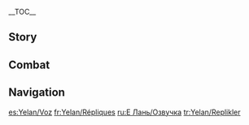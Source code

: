 {{CharacterTabs}}
{{LanguageTabs}}
__TOC__

==Story==
{{VO/Story
|character           = Yelan
|name                = Yelan

<!-- Hello -->
|vo_01_01_title      = Hello
|vo_01_01_file       = VO_{language}{character} Hello.ogg
|vo_01_01_tx         = Hello, Traveler. Call me Yelan. I think you may need my help, and I just so happen to be interested in some information you have. In other words — you scratch my back, I'll scratch yours.

<!-- Chats -->
|vo_02_01_title      = Chat: Tip-Off
|vo_02_01_file       = VO_{language}{character} Chat - Tip-Off.ogg
|vo_02_01_tx         = I got a new letter from an informant. Looks like the situation has changed again.

|vo_02_02_title      = Chat: Truancy
|vo_02_02_file       = VO_{language}{character} Chat - Truancy.ogg
|vo_02_02_tx         = Good roll... Alright, maybe I'll take one more day off, and knock out the rest of the work once I'm feeling up to it.

|vo_02_03_title      = Chat: Identity
|vo_02_03_file       = VO_{language}{character} Chat - Identity.ogg
|vo_02_03_tx         = Navigating the world is a whole lot easier with a few different identities to choose from. Need me to come up with some for you?

<!-- Weather -->
|vo_03_01_title      = When It Rains
|vo_03_01_file       = VO_{language}{character} When It Rains.ogg
|vo_03_01_tx         = It's raining again? Oh, this isn't good... If the rain washes away the traces, it's gonna set us back a long way...

|vo_03_02_title      = When Thunder Strikes
|vo_03_02_file       = VO_{language}{character} When Thunder Strikes.ogg
|vo_03_02_tx         = Only innocent children and timid adults are scared of thunder. But you're not either of those... are you?

|vo_03_03_title      = When It Snows
|vo_03_03_file       = VO_{language}{character} When It Snows.ogg
|vo_03_03_tx         = It's getting a little cold... Time to bundle up.

|vo_03_04_title      = When the Sun Is Out
|vo_03_04_file       = VO_{language}{character} When the Sun Is Out.ogg
|vo_03_04_tx         = This blinding sunlight is such a pain... No way I can get a nap in this weather.

|vo_03_05_title      = When the Wind Is Blowing
|vo_03_05_file       = VO_{language}{character} When the Wind Is Blowing.ogg
|vo_03_05_tx         = There's a restlessness in the wind... Hmm...

<!-- Greetings -->
|vo_04_01_title      = Good Morning
|vo_04_01_file       = VO_{language}{character} Good Morning.ogg
|vo_04_01_tx         = Mmm~ So early... I usually get up at noon if I don't have any urgent work.

|vo_04_02_title      = Good Afternoon
|vo_04_02_file       = VO_{language}{character} Good Afternoon.ogg
|vo_04_02_tx         = Ah, I'm getting sleepy. Think I'll take a nap... Don't wake me. I'll wake up naturally when it's time to work.

|vo_04_03_title      = Good Evening
|vo_04_03_file       = VO_{language}{character} Good Evening.ogg
|vo_04_03_tx         = Good evening. Have you had dinner? What did you have, how was it? Oh... Just making conversation. Don't think anything of it.

|vo_04_04_title      = Good Night
|vo_04_04_file       = VO_{language}{character} Good Night.ogg
|vo_04_04_tx         = Come on now, drink your milk and go to sleep. What? You're not a kid? Hehe... Alright, well, I'll just leave it right here, it's yours if you want it. I usually fall asleep well after midnight. Full disclosure &mdash; if you're a sleep talker, I can't promise I won't take notes, kay?

<!-- About -->
|vo_05_01_title      = About {character}: Duties
|vo_05_01_file       = VO_{language}{character} About {character} - Duties.ogg
|vo_05_01_tx         = The [[Qixing]] know Liyue like the back of their hands. But there's certain information out there that can only be obtained using more specialized methods. That's my area of expertise, so I generally take care of all those assignments myself.

|vo_05_02_title      = About {character}: Rumors
|vo_05_02_friendship = 4
|vo_05_02_file       = VO_{language}{character} About {character} - Rumors.ogg
|vo_05_02_tx         = Some say the boss of [[Yanshang Teahouse]] is a young entrepreneur who got rich overnight; some say there's a sickly and frail senior employee of the Ministry of Civil Affairs living as a hermit outside the city; others say you should stay away from restricted areas, or you'll get haunted by a blue ghost... Obviously, most civilians have never heard the name Yelan before. So you can safely laugh off all these rumors.

<!-- About Us -->
|vo_06_01_title      = About Us: Relationship
|vo_06_01_file       = VO_{language}{character} About Us - Relationship.ogg
|vo_06_01_tx         = Huh? What's that look on your face for? You don't have to be on guard around me. I never scheme against people who have my stamp of approval.

|vo_06_02_title      = About Us: Deception
|vo_06_02_friendship = 6
|vo_06_02_file       = VO_{language}{character} About Us - Deception.ogg
|vo_06_02_tx         = Don't be too ready to believe people when they cross their heart and hope to die. Sweet talkers only say what you want to hear. And think twice before meeting someone else's gaze &mdash; your eyes speak volumes about what you're thinking. When it comes down to it, we're friends, and if somebody ever conned you, I'd feel like I'd been cheated, too.

<!-- Miscellany I -->
|vo_07_01_title      = About the [[Vision]]
|vo_07_01_friendship = 4
|vo_07_01_file       = VO_{language}{character} About the Vision.ogg
|vo_07_01_tx         = Wherever there's important information to be found, the stakes involved in extracting it are often fatal. It doesn't matter how big or reliable the team under you may be, you can never completely rule out the risk. The bottom line is, have enough force at your fingertips to control the situation. I got lucky &mdash; I got my Vision just a few days after realizing that. Otherwise... you'd probably be talking to a very disheveled-looking ghost right now.

|vo_07_02_title      = Anything to Share: Blocking Out Noise
|vo_07_02_file       = VO_{language}{character} Anything to Share - Blocking Out Noise.ogg
|vo_07_02_tx         = If you grind [[Loach Pearl]]s down to size, they make excellent earplugs. They're very sound-proof &mdash; you can sleep away blissfully even when there's someone screaming right in your ear... Of course, I hope for your sake that you don't ever need them for that kind of reason.

|vo_07_03_title      = Anything to Share: Fascinating Bracelet
|vo_07_03_file       = VO_{language}{character} Anything to Share - Fascinating Bracelet.ogg
|vo_07_03_tx         = The bracelet on my right hand? I suppose there's no harm in telling you... It contains a kind of magic used by our clan, and it can send simple messages. The meaning of those messages is buried in the blue light, and only I can decipher them.

|vo_07_04_title      = Anything to Share: Pursuing the Target
|vo_07_04_file       = VO_{language}{character} Anything to Share - Pursuing the Target.ogg
|vo_07_04_tx         = When I'm tracking a target, I like to put psychological pressure on them. In the process of trying to shake me off, they will start to panic, bring in reinforcements, alter their plan... they keep going like this until eventually, they've exposed everything I need to know. Heh...

|vo_07_05_title      = Interesting Things
|vo_07_05_file       = VO_{language}{character} Interesting Things.ogg
|vo_07_05_tx         = Do you know much about [[Weasel Thieves]]? They're not especially intelligent creatures, but once you tame them, they can be trained to steal things and even pick locks. Pretty clear-cut case, isn't it &mdash; if even animals can be used as pawns with the right methods, the same has to be all the more true of people, who are constantly plotting and scheming against one another to begin with.

<!-- About teammate -->
|vo_08_01_title      = About [[Ningguang]]: Relationship
|vo_08_01_friendship = 4
|vo_08_01_file       = VO_{language}{character} About Ningguang - Relationship.ogg
|vo_08_01_tx         = I got to know Ningguang a long time ago, before she was a Qixing, and we worked together for a while. Maybe I'm partly to thank for the fact that she became a Qixing so quickly. Hehe, who can say? Anyway, she was the one who recommended this job to me. It was a good choice, I'm very well-suited to it.
|vo_08_01_mention    = Ningguang

|vo_08_02_title      = About Ningguang: Expectations
|vo_08_02_friendship = 4
|vo_08_02_file       = VO_{language}{character} About Ningguang - Expectations.ogg
|vo_08_02_tx         = Ningguang is good to work with. But I have to be mindful of our identities when I'm out in public. When I meet a Qixing as an employee of the Ministry of Civil Affairs, they're "Sir" or "Lady" to me.
|vo_08_02_mention    = Ningguang

|vo_08_03_title      = About [[Ganyu]]
|vo_08_03_friendship = 4
|vo_08_03_file       = VO_{language}{character} About Ganyu.ogg
|vo_08_03_tx         = Ah, the secretary... I could never work non-stop like she does, certainly not at that level of efficiency. I guess being half-adeptus must have its perks. Imagine not needing sleep to regain your energy levels...
|vo_08_03_mention    = Ganyu

|vo_08_04_title      = About [[Keqing]]
|vo_08_04_friendship = 4
|vo_08_04_file       = VO_{language}{character} About Keqing.ogg
|vo_08_04_tx         = I don't really like people who cram their schedules full, because it doesn't leave any room for negotiation. If something happens that they didn't anticipate, it throws their plans into oblivion, impacting not just themselves but their coworkers, too. But the Yuheng is different. She works in a very methodical way. I always enjoy working with her.
|vo_08_04_mention    = Keqing

|vo_08_05_title      = About [[Yanfei]]
|vo_08_05_friendship = 4
|vo_08_05_file       = VO_{language}{character} About Yanfei.ogg
|vo_08_05_tx         = I like Yanfei a lot. And I'm not talking about our friendship &mdash; as a high-profile legal consultant, important intel in Liyue Harbor is constantly flowing in her direction. Whenever I help her out, I always get some invaluable leads in return. I gotta say though, sometimes I think she respects me a little too much.
|vo_08_05_mention    = Yanfei

|vo_08_06_title      = About [[Xiao]]
|vo_08_06_friendship = 4
|vo_08_06_file       = VO_{language}{character} About Xiao.ogg
|vo_08_06_tx         = The elders in my clan once said that we must always show the utmost respect to the Vigilant Yaksha. Apparently, the only time that our ancestor would gain some temporary relief from his insanity was when passing by the Wangshu Inn. It must have been the comforting effect of his presence that wards off evil spirits. That said, if I ever have the honor of fighting side by side with the Conqueror of Demons, I will focus only on the mission. I cannot let myself be distracted by concerns about his status.
|vo_08_06_mention    = Xiao

|vo_08_07_title      = About [[Xiangling]]
|vo_08_07_friendship = 4
|vo_08_07_file       = VO_{language}{character} About Xiangling.ogg
|vo_08_07_tx         = Ah, Xiangling, the lovely little chef. Her ingredients are always top quality, easily as good as [[Liuli Pavilion]] and [[Xinyue Kiosk]]. Sometimes I go to her for dried Jueyun Chilis... She doesn't seem to understand why I eat them in the way that I do, and I don't feel like trying to explain it to her, either. It's just a family tradition.
|vo_08_07_mention    = Xiangling

|vo_08_08_title      = About [[Xingqiu]]
|vo_08_08_friendship = 4
|vo_08_08_file       = VO_{language}{character} About Xingqiu.ogg
|vo_08_08_tx         = Of course I remember him &mdash; the young master of the [[Feiyun Commerce Guild]]. I have dealings with his family all the time. Who knows... maybe one day, he'll be outsmarting everyone around him, too.
|vo_08_08_mention    = Xingqiu

|vo_08_09_title      = About [[Tartaglia]]
|vo_08_09_friendship = 4
|vo_08_09_file       = VO_{language}{character} About Tartaglia.ogg
|vo_08_09_tx         = The Fatui harbinger? He helped me out once &mdash; unwittingly. I was planning a deep-reaching investigation into the former owner of the Yanshang Teahouse, but our harbinger friend got to him first. He showed up demanding payment of his debt, and also exposed his accounting fraud, which got him thrown in jail. That made it very easy for me to take over Yanshang Teahouse myself, and it's proven to be a very useful base.
|vo_08_09_mention    = Tartaglia

<!-- More About -->
|vo_09_01_title      = More About {character}: I
|vo_09_01_file       = VO_{language}{character} More About {character} - 01.ogg
|vo_09_01_tx         = The reason I'm willing to bet on you is because of your special status. I think it'll bring me a lot of leads that can get me closer to the truth... Heh, so, got any news for me today?

|vo_09_02_title      = More About {character}: II
|vo_09_02_friendship = 3
|vo_09_02_file       = VO_{language}{character} More About {character} - 02.ogg
|vo_09_02_tx         = Exchanging information has to be a two-way thing, so I guess I can tell you something about my past. Thanks to my family's connections, I learned some useful skills from the Millelith scouts very early on. Although there are things working against you every step of the way when you're gathering intelligence, as long as I keep myself alive, I'll always emerge as the winner in the end...

|vo_09_03_title      = More About {character}: III
|vo_09_03_friendship = 4
|vo_09_03_file       = VO_{language}{character} More About {character} - 03.ogg
|vo_09_03_tx         = Clues are links in a chain. You have to trace them all the way back to where everything began before there can be a resolution. To that end, I need to keep my eyes and ears on every part of society, and often, that means having to be more than one person. People sometimes describe me as "one person, many faces" and so on... I take it as a compliment.

|vo_09_04_title      = More About {character}: IV
|vo_09_04_friendship = 5
|vo_09_04_file       = VO_{language}{character} More About {character} - 04.ogg
|vo_09_04_tx         = Someone once warned me to be careful about digging up certain things from the past. Dig too deep and you might find yourself standing in your own grave, they say... Well, I'm not about to stop, least of all because of anything anyone else has to say. Sure, I can't change the facts, but if it's a choice between the cold, hard truth and blissful unawareness, I'll take the former. What about you? Which would you choose?

|vo_09_05_title      = More About {character}: V
|vo_09_05_friendship = 6
|vo_09_05_file       = VO_{language}{character} More About {character} - 05.ogg
|vo_09_05_tx         = Tell me something. If I'm gonna stay around, what kind of person do you want me to be to you? Someone you work with? A competitor, who challenges you to sharpen your game? Just another name on your long list of acquaintances, or... somebody more important than that? Depending on what you're hoping for, I can either play that part or become that person.

<!-- Miscellany II -->
|vo_10_01_title      = {character}'s Hobbies
|vo_10_01_file       = VO_{language}{character} Hobbies.ogg
|vo_10_01_tx         = In my free time, I live life completely at random. It's quite simple: I make a list of things to do, then I roll the dice to decide which one I'm going to do next. It's a surprisingly fun game, and it's really broadened my mind... in that sense, it's been quite helpful where my job is concerned.

|vo_10_02_title      = {character}'s Troubles
|vo_10_02_file       = VO_{language}{character} Troubles.ogg
|vo_10_02_tx         = My physical fitness isn't actually that great compared with some trained martial artists. It's a hereditary thing that runs in my family. So before getting into really important work, I adjust my schedule to make sure I get enough rest, wait till I have built up enough energy, then strive to finish everything that needs doing in one go. Outside of work, I try my best to live life at a calm and carefree pace. So I'll always decline to take on any strenuous physical labor.

|vo_10_03_title      = Favorite Food
|vo_10_03_file       = VO_{language}{character} Favorite Food.ogg
|vo_10_03_tx         = I like to grind dried [[Jueyun Chili]]s and [[Violetgrass]] stamens into powder, mix them in with some Yunlai White Tea leaves, and then brew a strong pot of tea. It has the most powerful fragrance that makes you instantly fall in love with it. I prefer drinks like this with a long-lasting aftertaste to things like coffee and spirits.

|vo_10_04_title      = Least Favorite Food
|vo_10_04_file       = VO_{language}{character} Least Favorite Food.ogg
|vo_10_04_tx         = You have to be very careful with sweets. That powerful sense of satisfaction... it weakens your willpower and makes you relaxed. It only takes a few bites to get addicted, and with long-term consumption, you'll slowly but surely lose your edge.

<!-- Receiving a Gift -->
|vo_11_01_title      = Receiving a Gift: I
|vo_11_01_file       = VO Yelan Receiving a Gift - 01.ogg
|vo_11_01_tx         =  Hm, not bad. Almost good enough to bribe me with.

|vo_11_02_title      = Receiving a Gift: II
|vo_11_02_file       = VO Yelan Receiving a Gift - 02.ogg
|vo_11_02_tx         = Once you get accustomed to spicy food, everything else tastes bland. That's just the way it is.

|vo_11_03_title      = Receiving a Gift: III
|vo_11_03_file       = VO Yelan Receiving a Gift - 03.ogg
|vo_11_03_tx         = Shall we roll some dice? Whoever gets the lowest number... gets to eat it.

<!-- Birthday -->
|vo_12_01_title      = Birthday
|vo_12_01_file       = VO_{language}{character} Birthday.ogg
|vo_12_01_tx         = If I was to tell you that maybe you shouldn't celebrate too hard today, because you'll let your guard down, and someone out there might just be waiting for that moment to make their move on you... it probably wouldn't go down very well. So, relax and take it easy today. Oh, and you should stop by the Yanshang Teahouse &mdash; I whipped up some treats especially for you. Not sweet ones, of course. Just the tiniest little hint of chili.

<!-- Feelings About Ascension -->
|vo_13_01_title      = Feelings About Ascension: Intro
|vo_13_01_ascension  = 1
|vo_13_01_file       = VO_{language}{character} Feelings About Ascension -  01.ogg
|vo_13_01_tx         = In my line of work, combat skills are essential.

|vo_13_02_title      = Feelings About Ascension: Building Up
|vo_13_02_ascension  = 2
|vo_13_02_file       = VO_{language}{character} Feelings About Ascension -  02.ogg
|vo_13_02_tx         = Sometimes, you have to strike hard and fast at just the right moment to expose the lies while avoiding any unwanted interference.

|vo_13_03_title      = Feelings About Ascension: Climax
|vo_13_03_ascension  = 4
|vo_13_03_file       = VO_{language}{character} Feelings About Ascension -  03.ogg
|vo_13_03_tx         = Finding the truth might sound simple, but it takes perseverance to stick to the trail of clues and it takes strength to follow them deep into dangerous territory.

|vo_13_04_title      = Feelings About Ascension: Conclusion
|vo_13_04_ascension  = 6
|vo_13_04_file       = VO_{language}{character} Feelings About Ascension -  04.ogg
|vo_13_04_tx         = I have long regarded you as my most important informant. Naturally, I need to be fully prepared to face whatever risks come with the final answer when you bring it to me. Come on, let's go get it!
}}

==Combat==
{{Combat VO
|character           = Yelan

<!-- Elemental Skill -->
|skill_1_tx          = Busted.
|skill_2_tx          = Gotcha.
|skill_3_tx          = Quietly now.

<!-- Elemental Burst -->
|burst_1_tx          = Game's up, fun's over!
|burst_2_tx          = Here comes the catch.
|burst_3_tx          = Things are about to get dicey.

<!-- Sprint Start -->
|sprint-s_1_tx       = Take it easy.
|sprint-s_2_file     =  Sprint Start 02,Sprint Start 03

|glider_1_file       = Deploying Wind Glider 01,Deploying Wind Glider 02,Deploying Wind Glider 03

|chest_1_tx          = Easy money.
|chest_2_tx          = Treasure... one way to draw your target out of hiding.
|chest_3_tx          = A chest full of valuables... and a trove of potential clues.

|low-hp_1_tx         = What a drag...
|low-hp_2_tx         = Winging it wasn't the best idea...
|low-hp_3_tx         = I didn't factor this in...

<!-- Ally at Low HP -->
|ally-low-hp_1_tx    = Get back, I'll finish this job.
|ally-low-hp_2_tx    = You're running cold, allow me.

|fallen_1_tx         = What are... the odds?
|fallen_2_tx         = How was l... so wrong...
|fallen_3_tx         = But the truth... is still unknown...

|hit-l_1_file        = Light Hit Taken 02
|hit-l_1_tx          = Gutsy.
|hit-l_2_file        = Light Hit Taken 01,Light Hit Taken 03,Light Hit Taken 04,Light Hit Taken 05,Light Hit Taken 06

|hit-h_1_tx          = No...
|hit-h_2_file        = Heavy Hit Taken 02,Heavy Hit Taken 03,Heavy Hit Taken 04,Heavy Hit Taken 05,Heavy Hit Taken 06

|join_1_tx           = Who's our target this time?
|join_2_tx           = It's time to pull the trigger.
|join_3_tx           = Let's go get ourselves some answers.

|atk-l_1_file        = Light Attack 01,Light Attack 02,Light Attack 03,Light Attack 04,Light Attack 05,Light Attack 06,Light Attack 07

|atk-m_1_file        = Mid Attack 01,Mid Attack 02,Mid Attack 03

|atk-h_1_file        = Heavy Attack 01,Heavy Attack 02,Heavy Attack 03

|climb_1_file        = Climbing 01,Climbing 02,Climbing 03,Climbing 04,Climbing 05

|climb-b_1_file      = Climbing Breath 01,Climbing Breath 02,Climbing Breath 03

|jump_1_file         = Jumping 01,Jumping 02,Jumping 03,Jumping 04,Jumping 05
}}

==Navigation==
{{Character Navbox|type=playable|link type=vo}}

[[es:Yelan/Voz]]
[[fr:Yelan/Répliques]]
[[ru:Е Лань/Озвучка]]
[[tr:Yelan/Replikler]]